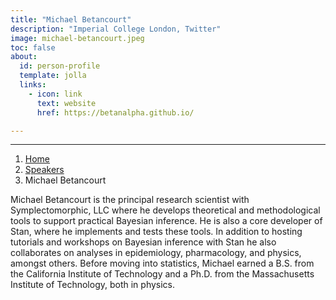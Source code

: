 ```yaml
---
title: "Michael Betancourt"
description: "Imperial College London, Twitter"
image: michael-betancourt.jpeg
toc: false
about:
  id: person-profile
  template: jolla
  links:
    - icon: link
      text: website
      href: https://betanalpha.github.io/

---
```

---

```{=html}
<nav aria-label="breadcrumb">
  <ol class="breadcrumb">
    <li class="breadcrumb-item"><a href="../../index.html">Home</a></li>
    <li class="breadcrumb-item"><a href="../../speaker.html">Speakers</a></li>
    <li class="breadcrumb-item active">Michael Betancourt</li>

  </ol>
</nav>
```

:::{#person-profile}
:::

Michael Betancourt is the principal research scientist with Symplectomorphic, LLC where he develops theoretical and methodological tools to support practical Bayesian inference. He is also a core developer of Stan, where he implements and tests these tools. In addition to hosting tutorials and workshops on Bayesian inference with Stan he also collaborates on analyses in epidemiology, pharmacology, and physics, amongst others. Before moving into statistics, Michael earned a B.S. from the California Institute of Technology and a Ph.D. from the Massachusetts Institute of Technology, both in physics.